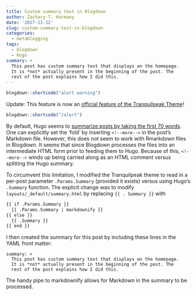 ```yaml
---
title: Custom summary text in Blogdown
author: Zachary T. Harmany
date: '2017-11-12'
slug: custom-summary-text-in-blogdown
categories:
  - metablogging
tags:
  - blogdown
  - Hugo
summary: >
  This post has custom summary text that displays on the homepage.
  It is *not* actually present in the beginning of the post. The 
  rest of the post explains how I did this.
---
```


```r
blogdown::shortcode("alert warning")
```
Update: This feature is now an [official feature of the Tranquilpeak Theme](https://github.com/kakawait/hugo-tranquilpeak-theme/pull/233)!
```r
blogdown::shortcode("/alert")
```

By default, Hugo seems to [summarize posts by taking the first 70 words](https://gohugo.io/content-management/summaries/). One can explicitly set the 'fold' by inserting `<!--more-->` in the post's Markdown file. However, this does not seem to work with Rmarkdown files in Blogdown. It seems that since Blogdown processes the files into an intermediate HTML form prior to feeding them to Hugo. Because of this, `<!--more-->` winds up being carried along as an HTML comment versus splitting the Hugo summary. 

To circumvent this limitation, I modified the Tranquilpeak theme to read in a per-post parameter `.Params.Summary` (provided it exists) versus using Hugo's `.Summary` function. The explicit change was to modify `layouts/_default/summary.html` by replacing `{{ . Summary }}` with
```html
{{ if .Params.Summary }}
  {{ .Params.Summary | markdownify }}
{{ else }}
  {{ .Summary }}
{{ end }}
```
I then created the summary for this post by including these lines in the YAML front matter:
```text
summary: >
  This post has custom summary text that displays on the homepage.
  It is *not* actually present in the beginning of the post. The 
  rest of the post explains how I did this.
```
The handy pipe to markdownify allows for Markdown in the summary to be processed.
